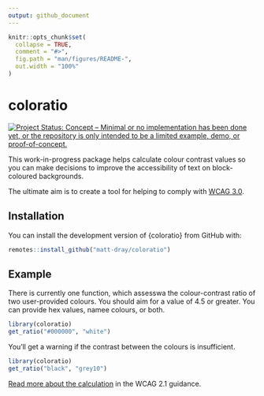 ```yaml
---
output: github_document
---
```


<!-- README.md is generated from README.Rmd. Please edit that file -->

```r
knitr::opts_chunk$set(
  collapse = TRUE,
  comment = "#>",
  fig.path = "man/figures/README-",
  out.width = "100%"
)
```

# coloratio

<!-- badges: start -->
[![Project Status: Concept – Minimal or no implementation has been done
yet, or the repository is only intended to be a limited example, demo,
or
proof-of-concept.](https://www.repostatus.org/badges/latest/concept.svg)](https://www.repostatus.org/#concept)
<!-- badges: end -->

This work-in-progress package helps calculate colour contrast values so you can make decisions to improve the accessibility of text on block-coloured backgrounds.

The ultimate aim is to create a tool for helping to comply with [WCAG 3.0](https://w3c.github.io/silver/guidelines/).

## Installation

You can install the development version of {coloratio} from GitHub with:

```r
remotes::install_github("matt-dray/coloratio")
```

## Example

There is currently one function, which assesswa the colour-contrast ratio of two user-provided colours. You should aim for a value of 4.5 or greater. You can provide hex values, namee colours, or both.

```r
library(coloratio)
get_ratio("#000000", "white")
```

You'll get a warning if the contrast between the colours is insufficient.

```r
library(coloratio)
get_ratio("black", "grey10")
```

[Read more about the calculation](w3.org/TR/WCAG/#dfn-relative-luminance) in the WCAG 2.1 guidance.

